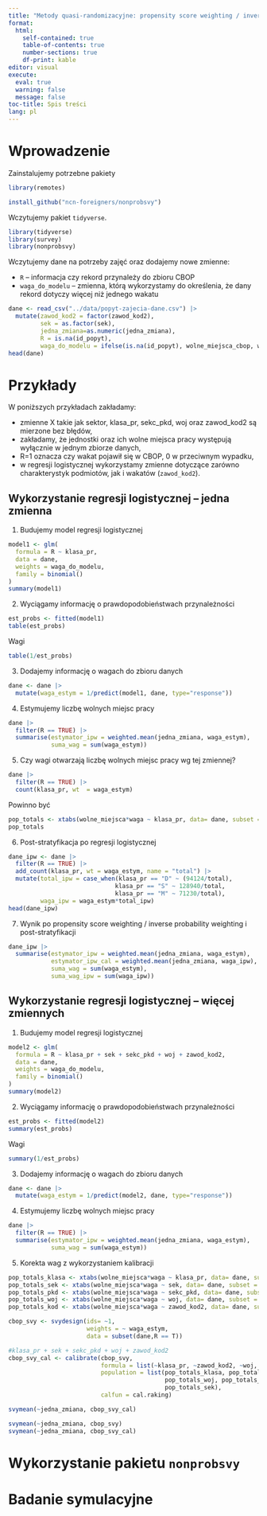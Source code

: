 ```yaml
---
title: "Metody quasi-randomizacyjne: propensity score weighting / inverse probability weighting"
format: 
  html:
    self-contained: true
    table-of-contents: true
    number-sections: true
    df-print: kable
editor: visual
execute: 
  eval: true
  warning: false
  message: false
toc-title: Spis treści
lang: pl
---
```


# Wprowadzenie

Zainstalujemy potrzebne pakiety

```r
library(remotes)
```

```r
install_github("ncn-foreigners/nonprobsvy")
```

Wczytujemy pakiet `tidyverse`.

```r
library(tidyverse)
library(survey)
library(nonprobsvy)
```

Wczytujemy dane na potrzeby zajęć oraz dodajemy nowe zmienne:

-   `R` -- informacja czy rekord przynależy do zbioru CBOP
-   `waga_do_modelu` -- zmienna, którą wykorzystamy do określenia, że dany rekord dotyczy więcej niż jednego wakatu

```r
dane <- read_csv("../data/popyt-zajecia-dane.csv") |>
  mutate(zawod_kod2 = factor(zawod_kod2),
         sek = as.factor(sek),
         jedna_zmiana=as.numeric(jedna_zmiana),
         R = is.na(id_popyt),
         waga_do_modelu = ifelse(is.na(id_popyt), wolne_miejsca_cbop, wolne_miejsca*waga))
head(dane)
```

# Przykłady

W poniższych przykładach zakładamy:

-   zmienne X takie jak sektor, klasa_pr, sekc_pkd, woj oraz zawod_kod2 są mierzone bez błędów,
-   zakładamy, że jednostki oraz ich wolne miejsca pracy występują wyłącznie w jednym zbiorze danych,
-   R=1 oznacza czy wakat pojawił się w CBOP, 0 w przeciwnym wypadku,
-   w regresji logistycznej wykorzystamy zmienne dotyczące zarówno charakterystyk podmiotów, jak i wakatów (`zawod_kod2`).

## Wykorzystanie regresji logistycznej -- jedna zmienna

1.  Budujemy model regresji logistycznej

```r
model1 <- glm(
  formula = R ~ klasa_pr,
  data = dane,
  weights = waga_do_modelu,
  family = binomial()
)
summary(model1)
```

2.  Wyciągamy informację o prawdopodobieństwach przynależności

```r
est_probs <- fitted(model1)
table(est_probs)
```

Wagi

```r
table(1/est_probs)
```

3.  Dodajemy informację o wagach do zbioru danych

```r
dane <- dane |> 
  mutate(waga_estym = 1/predict(model1, dane, type="response"))
```

4.  Estymujemy liczbę wolnych miejsc pracy

```r
dane |> 
  filter(R == TRUE) |>
  summarise(estymator_ipw = weighted.mean(jedna_zmiana, waga_estym),
            suma_wag = sum(waga_estym))
```

5.  Czy wagi otwarzają liczbę wolnych miejsc pracy wg tej zmiennej?

```r
dane |>
  filter(R == TRUE) |> 
  count(klasa_pr, wt  = waga_estym)
```

Powinno być

```r
pop_totals <- xtabs(wolne_miejsca*waga ~ klasa_pr, data= dane, subset = !is.na(id_popyt))
pop_totals
```

6.  Post-stratyfikacja po regresji logistycznej

```r
dane_ipw <- dane |>
  filter(R == TRUE) |>
  add_count(klasa_pr, wt = waga_estym, name = "total") |>
  mutate(total_ipw = case_when(klasa_pr == "D" ~ (94124/total),
                              klasa_pr == "S" ~ 128940/total,
                              klasa_pr == "M" ~ 71230/total),
         waga_ipw = waga_estym*total_ipw) 
head(dane_ipw)
```

7.  Wynik po propensity score weighting / inverse probability weighting i post-stratyfikacji

```r
dane_ipw |> 
  summarise(estymator_ipw = weighted.mean(jedna_zmiana, waga_estym),
            estymator_ipw_cal = weighted.mean(jedna_zmiana, waga_ipw),
            suma_wag = sum(waga_estym),
            suma_wag_ipw = sum(waga_ipw))
```

## Wykorzystanie regresji logistycznej -- więcej zmiennych

1.  Budujemy model regresji logistycznej

```r
model2 <- glm(
  formula = R ~ klasa_pr + sek + sekc_pkd + woj + zawod_kod2,
  data = dane,
  weights = waga_do_modelu,
  family = binomial()
)
summary(model2)
```

2.  Wyciągamy informację o prawdopodobieństwach przynależności

```r
est_probs <- fitted(model2)
summary(est_probs)
```

Wagi

```r
summary(1/est_probs)
```

3.  Dodajemy informację o wagach do zbioru danych

```r
dane <- dane |> 
  mutate(waga_estym = 1/predict(model2, dane, type="response"))
```

4.  Estymujemy liczbę wolnych miejsc pracy

```r
dane |> 
  filter(R == TRUE) |>
  summarise(estymator_ipw = weighted.mean(jedna_zmiana, waga_estym),
            suma_wag = sum(waga_estym))
```

5.  Korekta wag z wykorzystaniem kalibracji

```r
pop_totals_klasa <- xtabs(wolne_miejsca*waga ~ klasa_pr, data= dane, subset = !is.na(id_popyt))
pop_totals_sek <- xtabs(wolne_miejsca*waga ~ sek, data= dane, subset = !is.na(id_popyt))
pop_totals_pkd <- xtabs(wolne_miejsca*waga ~ sekc_pkd, data= dane, subset = !is.na(id_popyt))
pop_totals_woj <- xtabs(wolne_miejsca*waga ~ woj, data= dane, subset = !is.na(id_popyt))
pop_totals_kod <- xtabs(wolne_miejsca*waga ~ zawod_kod2, data= dane, subset = !is.na(id_popyt))
```

```r
cbop_svy <- svydesign(ids= ~1, 
                      weights = ~ waga_estym,
                      data = subset(dane,R == T))
```

```r
#klasa_pr + sek + sekc_pkd + woj + zawod_kod2
cbop_svy_cal <- calibrate(cbop_svy, 
                          formula = list(~klasa_pr, ~zawod_kod2, ~woj, ~sekc_pkd, ~sek),
                          population = list(pop_totals_klasa, pop_totals_kod, 
                                            pop_totals_woj, pop_totals_pkd,
                                            pop_totals_sek), 
                          calfun = cal.raking)

svymean(~jedna_zmiana, cbop_svy_cal)
```

```r
svymean(~jedna_zmiana, cbop_svy)
svymean(~jedna_zmiana, cbop_svy_cal)
```

# Wykorzystanie pakietu `nonprobsvy`

# Badanie symulacyjne
